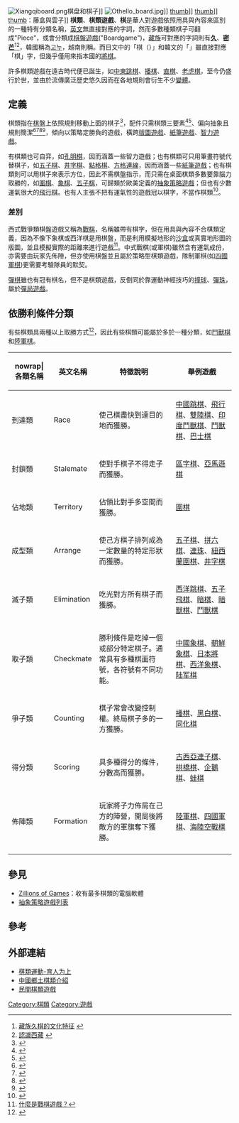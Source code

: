 [[File:Xiangqiboard.png|thumb]]棋盘和棋子]]
[[File:Othello_board.jpg|thumb]]]]
[[圖像:Staunton_chess_set.jpg|thumb]]]]
[[圖像:Wooden_Mancala_board.jpg|thumb]]]]
[[圖像:China_go2.JPG|thumb]]：藤盒與雲子]]
'''棋類'''、'''棋類遊戲'''、'''棋'''是華人對遊戲依照用具與內容來區別的一種特有分類名稱，[[英文|英文]]無直接對應的字詞，然而多數種類棋子可翻成"Piece"，或會分類成[[棋盤遊戲|棋盤遊戲]]("Boardgame")，[[藏族|藏族]]可對應的字詞則有'''[[久|久]]'''、'''[[密芒|密芒]]'''<ref>[http://www.zangxue.org/zh/xueshuzixun/huiyi/704-2009-07-15-17-54-32?view=article&id=704%3A2009-07-15-17-54-32&catid=37%3A2009-09-28-10-40-46 藏族久棋的文化特征] {{webarchive|url=https://web.archive.org/web/20150607213216/http://www.zangxue.org/zh/xueshuzixun/huiyi/704-2009-07-15-17-54-32?view=article&id=704%3A2009-07-15-17-54-32&catid=37%3A2009-09-28-10-40-46 |date=2015-06-07 }}</ref><ref>[http://info.tibet.cn/newzt/rsxzzt/xzjr/t20050628_39103.htm 認識西藏] {{webarchive|url=https://web.archive.org/web/20110707051631/http://info.tibet.cn/newzt/rsxzzt/xzjr/t20050628_39103.htm |date=2011-07-07 }}</ref>，韓國稱為[[裤裆棋|고누]]，越南則稱{{link-vi|Cờ|Cờ}}。而日文中的「棋（{{lang|ja|き}}）」和韓文的「{{lang|ko|기}}」雖直接對應「棋」字，但幾乎僅用來指本國的[[將棋|將棋]]。

許多棋類遊戲在遠古時代便已誕生，如[[中東跳棋|中東跳棋]]、[[播棋|播棋]]、[[直棋|直棋]]、[[老虎棋|老虎棋]]，至今仍盛行於世，並由於流傳廣泛歷史悠久因而在各地規則會衍生不少[[變體|變體]]。

==定義==
棋類指在[[棋盤|棋盤]]上依照規則移動上面的棋子<ref>{{Cite web |url=http://dict.revised.moe.edu.tw/cgi-bin/newDict/dict.sh?cond=%B4%D1&pieceLen=50&fld=1&cat=&ukey=-899002165&serial=2&recNo=17&op=f&imgFont=1 |title=中文字典對棋的定義 |accessdate=2010-04-30 |archive-date=2011-05-19 |archive-url=https://web.archive.org/web/20110519162243/http://dict.revised.moe.edu.tw/cgi-bin/newDict/dict.sh?cond=%B4%D1&pieceLen=50&fld=1&cat=&ukey=-899002165&serial=2&recNo=17&op=f&imgFont=1 |dead-url=yes }}</ref>，配件只需棋類三要素<ref name="棋類遊戲100種">{{cite book |author=周伟中 |title=《棋类游戏100种》 |date=2009-01-01 |publisher=人民体育出版社 |location=中國 |language=zh-cn  |isbn=7500935080}}</ref><ref name="民間棋類遊戲100種">{{cite book |author=周化梧 |title=《民間棋類遊戲100種》 |date=1997-02 |publisher=金盾出版社 |location=中國 |language=zh-cn |isbn=7508203909 }}</ref>、偏向抽象且規則簡潔<ref name="棋類大全">{{cite book |author=马天翔 |title=《棋類大全》 |date=1998-09-01|publisher=中國青年出版社 |location=中國 |language=zh-cn  |isbn=7500603886 }}</ref><ref name="民間趣棋">{{cite book |author=吳華、方圓 |title=《民間趣棋》 |date=1989-07|publisher=福建人民出版社 |location=中國 |language=zh-cn  |isbn=7211007788 }}</ref><ref name="中外民间杂棋集锦">{{cite book |author=谈祥柏 |title=《中外民间杂棋集锦》 |date=1992-05|publisher=中国少年儿童出版社|location=中國 |language=zh-cn |isbn=750070805X }}</ref><ref name="農家棋類遊戲">{{cite book |author=罗鉴江|title=《農家棋類遊戲》 |date=2006-06|publisher=農村讀物出版社 |location=中國 |language=zh-cn |isbn=7504849359 }}</ref>，傾向以策略定勝負的遊戲，橫跨[[版圖遊戲|版圖遊戲]]、[[紙筆遊戲|紙筆遊戲]]、[[智力遊戲|智力遊戲]]。

有棋類也可自弈，如[[孔明棋|孔明棋]]，因而涵蓋一些智力遊戲；也有棋類可只用筆畫符號代替棋子，如[[五子棋|五子棋]]、[[井字棋|井字棋]]、[[點格棋|點格棋]]、[[方格連線|方格連線]]，因而涵蓋一些[[紙筆遊戲|紙筆遊戲]]；也有棋類則可以用棋子來表示方位，因此不需棋盤指示，而只需在桌面棋類多數要靠腦力取勝的，如[[圍棋|圍棋]]、[[象棋|象棋]]、[[五子棋|五子棋]]，可歸類於歐美定義的[[抽象策略遊戲|抽象策略遊戲]]；但也有少數運氣很大的[[飛行棋|飛行棋]]。也有人主張不把有運氣性的遊戲冠以棋字，不當作棋類<ref>{{Cite web |url=http://www.car.799.com.tw/1260018292843/2009/12/05/1260023653281/ |title=棋談怪論 |access-date=2010-07-10 |archive-url=https://web.archive.org/web/20150607222014/http://www.car.799.com.tw/1260018292843/2009/12/05/1260023653281/ |archive-date=2015-06-07 |dead-url=yes }}</ref>。

===差別===

西式戰爭類棋盤遊戲又稱為[[戰棋|戰棋]]，名稱雖帶有棋字，但在用具與內容不合棋類定義，因為不像下象棋或西洋棋是用棋盤，而是利用模擬地形的[[沙盒|沙盒]]或真實地形圖的版圖，並且模擬實際的距離來進行遊戲<ref>[http://shopping.pchome.com.tw/?mod=item&func=exhibit&IT_NO=CBAO49-A38796915&c=A051 什麼是戰棋遊戲？]</ref>。中式戰棋(或軍棋)雖然含有運氣成份，亦需要由玩家先佈陣，但亦使用棋盤並且屬於策略型棋類遊戲，隊制軍棋(如[[四國軍棋|四國軍棋]])更需要考驗隊員的默契。

[[彈棋|彈棋]]雖也有冠有棋名，但不是棋類遊戲，反倒同於靠運動神經技巧的[[撞球|撞球]]、[[彈珠|彈珠]]，屬於[[彈局遊戲|彈局遊戲]]。

==依勝利條件分類==
有些棋類具兩種以上取勝方式<ref>{{Cite web |url=http://zillions-of-games.com/games/index.html |title=browse any theme |accessdate=2010-04-30 |archive-date=2011-03-20 |archive-url=https://web.archive.org/web/20110320000354/http://www.zillions-of-games.com/games/index.html |dead-url=no }}</ref>，因此有些棋類可能屬於多於一種分類，如[[鬥獸棋|鬥獸棋]]和[[陸軍棋|陸軍棋]]。

{| class="wikitable"
! nowrap|各類名稱
! 英文名稱
! 特徵說明
! 舉例遊戲
|-
| 到達類||Race||使己棋盡快到達目的地而獲勝。||[[中國跳棋|中國跳棋]]、[[飛行棋|飛行棋]]、[[雙陸棋|雙陸棋]]、[[印度鬥獸棋|印度鬥獸棋]]、[[鬥獸棋|鬥獸棋]]、[[巴士棋|巴士棋]]
|-
| 封鎖類||Stalemate||使對手棋子不得走子而獲勝。 || [[區字棋|區字棋]]、[[亞馬遜棋|亞馬遜棋]]
|-
| 佔地類||Territory||佔領比對手多空間而獲勝。 || [[圍棋|圍棋]]
|-
| 成型類||Arrange||使己方棋子排列成為一定數量的特定形狀而獲勝。 ||[[五子棋|五子棋]]、[[拼六棋|拼六棋]]、[[連珠|連珠]]、[[紐西蘭圍棋|紐西蘭圍棋]]、[[井字棋|井字棋]]
|-
| 滅子類||Elimination||吃光對方所有棋子而獲勝。||[[西洋跳棋|西洋跳棋]]、[[五子飛棋|五子飛棋]]、[[暗棋|暗棋]]、[[暗獸棋|暗獸棋]]、[[鬥獸棋|鬥獸棋]]
|-
| 取子類||Checkmate||勝利條件是吃掉一個或部分特定棋子。通常具有多種棋面符號，各符號有不同功能。|| [[中國象棋|中國象棋]]、[[朝鮮象棋|朝鮮象棋]]、[[日本將棋|日本將棋]]、[[西洋象棋|西洋象棋]]、[[陆军棋|陆军棋]]
|-
| 爭子類 ||Counting||棋子常會改變控制權。終局棋子多的一方獲勝。|| [[播棋|播棋]]、[[黑白棋|黑白棋]]、[[同化棋|同化棋]]
|-
| 得分類||Scoring||具多種得分的條件，分數高而獲勝。||[[古西亞連子棋|古西亞連子棋]]、[[拱橋棋|拱橋棋]]、[[企鵝棋|企鵝棋]]、[[蛙棋|蛙棋]]
|-
| 佈陣類||Formation||玩家將子力佈局在己方的陣營，開局後將敵方的軍旗奪下獲勝。||[[陸軍棋|陸軍棋]]、[[四國軍棋|四國軍棋]]、[[海陸空戰棋|海陸空戰棋]]
|-
|}

==參見==
* [[Zillions_of_Games|Zillions of Games]]：收有最多棋類的電腦軟體
* [[抽象策略遊戲列表|抽象策略遊戲列表]]

==參考==
{{reflist|2}}

==外部連結==
* [https://web.archive.org/web/20110707044950/http://www.edunews.net.cn/porj6/chess/qjx_data09.htm 棋類運動-育人为上]
* [https://web.archive.org/web/20110707051948/http://shtv.ywec.cn/list.aspx?cid=13 中國鄉土棋類介紹]
* [http://www.godpaper.com/godpaper/index.php/%E9%A6%96%E9%A1%B5 民間棋類遊戲] {{Wayback|url=http://www.godpaper.com/godpaper/index.php/%E9%A6%96%E9%A1%B5 |date=20110201135655 }}
[[Category:棋類|Category:棋類]]
[[Category:遊戲|Category:遊戲]]
